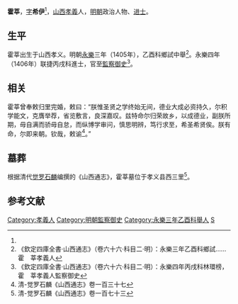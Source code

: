 {{Refimprove|time=2021-12-03T08:39:18+00:00}}
'''霍莘'''，[[表字|字]]'''希伊'''<ref name="通志137"/>，[[山西|山西]][[孝义市|孝義]]人，[[明朝|明朝]]政治人物、[[进士|进士]]。

== 生平 ==
霍莘出生于山西孝义。明朝[[永乐_(明朝)|永樂]]三年（1405年），乙酉科鄉試中舉<ref>《欽定四庫全書·山西通志》（卷六十六·科目二·明）：永樂三年乙酉科鄉試……霍　莘孝義人</ref>。永樂四年（1406年）联捷丙戌科進士，官至[[監察御史|監察御史]]<ref>《欽定四庫全書·山西通志》（卷六十六·科目二·明）：永樂四年丙戌科林環榜，霍　莘孝義人監察御史</ref>。

== 相关 ==
霍莘曾奉敕归里完婚，敕曰：“朕惟圣贤之学终始无间，德业大成必资持久，尔积学能文，克膺举荐，省览敷言，良深嘉叹。兹特命尔归荣故乡，以成德业，副朕所期，毋自满而骄毋自怠，而纵博学审问，慎思明辨，笃行求至，希圣希贤俟。朕有命，尔即来朝。钦哉，敕谕<ref name="通志137">清-觉罗石麟《山西通志》卷一百三十七</ref>。”

== 墓葬 ==
根据清代[[觉罗石麟|觉罗石麟]]编撰的《山西通志》，霍莘墓位于孝义县西三里<ref name="通志173">清-觉罗石麟《山西通志》卷一百七十三</ref>。

==参考文献==
{{reflist}}
{{明朝人物小作品}}
{{永樂四年丙戌科殿試金榜}}
{{DEFAULTSORT:Huo霍}}
[[Category:孝義人|Category:孝義人]]
[[Category:明朝監察御史|Category:明朝監察御史]]
[[Category:永樂三年乙酉科舉人|Category:永樂三年乙酉科舉人]]
[[Category:霍姓|S]]